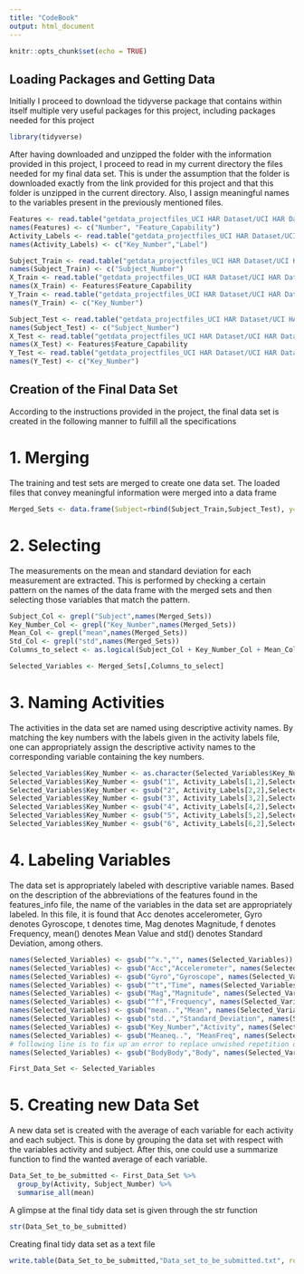 ---
title: "CodeBook"
output: html_document
---

```{r setup, include=FALSE}
knitr::opts_chunk$set(echo = TRUE)
```

## Loading Packages and Getting Data

Initially I proceed to download the tidyverse package that contains within itself multiple very
useful packages for this project, including packages needed for this project

```{r}

library(tidyverse)

```

After having downloaded and unzipped the folder with the information provided in this project, I
proceed to read in my current directory the files needed for my final data set. This is under the 
assumption that the folder is downloaded exactly from the link provided for this project and that 
this folder is unzipped in the current directory. Also, I assign meaningful names to the variables 
present in the previously mentioned files. 

```{r}

Features <- read.table("getdata_projectfiles_UCI HAR Dataset/UCI HAR Dataset/features.txt")
names(Features) <- c("Number", "Feature_Capability")
Activity_Labels <- read.table("getdata_projectfiles_UCI HAR Dataset/UCI HAR Dataset/activity_labels.txt")
names(Activity_Labels) <- c("Key_Number","Label")

Subject_Train <- read.table("getdata_projectfiles_UCI HAR Dataset/UCI HAR Dataset/train/subject_train.txt")
names(Subject_Train) <- c("Subject_Number")
X_Train <- read.table("getdata_projectfiles_UCI HAR Dataset/UCI HAR Dataset/train/X_train.txt")
names(X_Train) <- Features$Feature_Capability
Y_Train <- read.table("getdata_projectfiles_UCI HAR Dataset/UCI HAR Dataset/train/y_train.txt")
names(Y_Train) <- c("Key_Number")

Subject_Test <- read.table("getdata_projectfiles_UCI HAR Dataset/UCI HAR Dataset/test/subject_test.txt")
names(Subject_Test) <- c("Subject_Number")
X_Test <- read.table("getdata_projectfiles_UCI HAR Dataset/UCI HAR Dataset/test/X_test.txt")
names(X_Test) <- Features$Feature_Capability
Y_Test <- read.table("getdata_projectfiles_UCI HAR Dataset/UCI HAR Dataset/test/y_test.txt")
names(Y_Test) <- c("Key_Number")

```


## Creation of the Final Data Set

According to the instructions provided in the project, the final data set is created in the following manner to
fulfill all the specifications

# 1. Merging

The training and test sets are merged to create one data set. The loaded files that convey meaningful information were merged into a data frame   

```{r}

Merged_Sets <- data.frame(Subject=rbind(Subject_Train,Subject_Test), y=rbind(Y_Train,Y_Test), x=rbind(X_Train,X_Test))

```

# 2. Selecting

The measurements on the mean and standard deviation for each measurement are extracted. This is performed by
checking a certain pattern on the names of the data frame with the merged sets and then selecting those variables that match the pattern.

```{r}

Subject_Col <- grepl("Subject",names(Merged_Sets))
Key_Number_Col <- grepl("Key_Number",names(Merged_Sets))
Mean_Col <- grepl("mean",names(Merged_Sets))
Std_Col <- grepl("std",names(Merged_Sets))
Columns_to_select <- as.logical(Subject_Col + Key_Number_Col + Mean_Col + Std_Col)

Selected_Variables <- Merged_Sets[,Columns_to_select]

```

# 3. Naming Activities

The activities in the data set are named using descriptive activity names. By matching the key numbers with
the labels given in the activity labels file, one can appropriately assign the descriptive activity names to the corresponding variable containing the key numbers. 

```{r}

Selected_Variables$Key_Number <- as.character(Selected_Variables$Key_Number) 
Selected_Variables$Key_Number <- gsub("1", Activity_Labels[1,2],Selected_Variables$Key_Number) 
Selected_Variables$Key_Number <- gsub("2", Activity_Labels[2,2],Selected_Variables$Key_Number)  
Selected_Variables$Key_Number <- gsub("3", Activity_Labels[3,2],Selected_Variables$Key_Number)  
Selected_Variables$Key_Number <- gsub("4", Activity_Labels[4,2],Selected_Variables$Key_Number)  
Selected_Variables$Key_Number <- gsub("5", Activity_Labels[5,2],Selected_Variables$Key_Number)  
Selected_Variables$Key_Number <- gsub("6", Activity_Labels[6,2],Selected_Variables$Key_Number)

```

# 4. Labeling Variables

The data set is appropriately labeled with descriptive variable names. Based on the description of the abbreviations of the features found in the features_info file, the name of the variables in the data set are appropriately labeled. In this file, it is found that Acc denotes accelerometer, Gyro denotes Gyroscope, t denotes time, Mag denotes Magnitude, f denotes Frequency, mean() denotes Mean Value and std() denotes Standard Deviation, among others.    

```{r}

names(Selected_Variables) <- gsub("^x.","", names(Selected_Variables))
names(Selected_Variables) <- gsub("Acc","Accelerometer", names(Selected_Variables))
names(Selected_Variables) <- gsub("Gyro","Gyroscope", names(Selected_Variables))
names(Selected_Variables) <- gsub("^t","Time", names(Selected_Variables))
names(Selected_Variables) <- gsub("Mag","Magnitude", names(Selected_Variables))
names(Selected_Variables) <- gsub("^f","Frequency", names(Selected_Variables))
names(Selected_Variables) <- gsub("mean..","Mean", names(Selected_Variables))
names(Selected_Variables) <- gsub("std..","Standard_Deviation", names(Selected_Variables))
names(Selected_Variables) <- gsub("Key_Number","Activity", names(Selected_Variables))
names(Selected_Variables) <- gsub("Meaneq..", "MeanFreq", names(Selected_Variables))
# following line is to fix up an error to replace unwished repetition of word Body in some of the variable names
names(Selected_Variables) <- gsub("BodyBody","Body", names(Selected_Variables))

First_Data_Set <- Selected_Variables

```

# 5. Creating new Data Set 

A new data set is created with the average of each variable for each activity and each subject. This is done by grouping the data set with respect with the variables activity and subject. After this, one could use a summarize function to find the wanted average of each variable. 

```{r}

Data_Set_to_be_submitted <- First_Data_Set %>%
  group_by(Activity, Subject_Number) %>%
  summarise_all(mean)

```

A glimpse at the final tidy data set is given through the str function 

```{r}

str(Data_Set_to_be_submitted)

```

Creating final tidy data set as a text file 

```{r}

write.table(Data_Set_to_be_submitted,"Data_set_to_be_submitted.txt", row.names = FALSE)


```